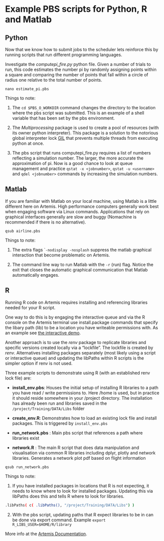 # Example PBS scripts for Python, R and Matlab

## Python


Now that we know how to submit jobs to the scheduler lets reinforce this by running scripts that run different programming languages.

Investigate the *computepi_fire.py* python file. Given a number of trials to run, this code estimates the number pi by randomly assigning points within a square and comparing the number of points that fall within a circle of radius one relative to the total number of points.

`nano estimate_pi.pbs`

Things to note:

1. The `cd $PBS_O_WORKDIR` command changes the directory to the location where the pbs script was submitted. This is an example of a shell variable that has been set by the pbs environment.

2. The *Multiprocessing* package is used to create a pool of resources (with its owner python interpreter). This package is a solution to the notorious global interpreter lock [GIL](https://wiki.python.org/moin/GlobalInterpreterLock) that prevents multiple threads from executing python at once.

3. The pbs script that runs computepi_fire.py requires a list of numbers reflecting a simulation number. The larger, the more accurate the approximation of pi. Now is a good chance to look at queue management and practice `qstat -x <jobnumber>`, `qstat -u <username>` and `qdel <jobnumber>` commands by increasing the simulation numbers.



## Matlab


If you are familiar with Matlab on your local machine, using Matlab is a little different here on Artemis. High performance computers generally work best when engaging software via Linux commands. Applications that rely on graphical interfaces generally are slow and buggy (Nomachine is recommended if there is no alternative).

`qsub airline.pbs`

Things to note:

1. The extra flags ``-nodisplay -nosplash` suppress the matlab graphical interaction that become problematic on Artemis.

2. The command line way to run Matlab with the `-r` (run) flag. Notice the exit that closes the automatic graphical communication that Matlab automatically engages.


## R

Running R code on Artemis requires installing and referencing libraries needed for your R script. 

One way to do this is by engaging the interactive queue and via the R console on the Artemis terminal use install.package commands that specify the libary path (lib) to be a location you have writeable permissions with. As an example see [the interactive demo](https://github.com/kmarsyd/IntroHPCData/tree/main/datahpc/interactive_queue_demo). 

Another approach is to use the *renv* package to replicate libraries and specific versions created locally via a “lockfile”. The lockfile is created by *renv*. Alternatives installing packages separately (most likely using a script or interactive queue) and updating the libPaths within R scripts is the simpler option if renv is not used.

Three example scripts to demonstrate using R (with an established renv lock file) are:

- **install_env.pbs**: Houses the initial setup of installing R libraries to a path you have read / write permissions to. Here /home is used, but in practice it should reside somewhere in your /project directory. The installation has already been run and libraries saved in the `/project/Training/DATA/Libs` folder

- **create_env.R**: Demonstrates how to load an existing lock file and install packages. This is triggered by `install_env.pbs`

- **run_network.pbs** : Main pbs script that references a path where libraries exist

- **network.R** : The main R script that does data manipulation and visualisation via common R libraries including dplyr, plotly and network libraries. Generates a network plot pdf based on flight information


`qsub run_network.pbs`


Things to note:

1. If you have installed packages in locations that R is not expecting, it needs to know where to look for installed packages. Updating this via libPaths does this and tells R where to look for libraries.

```bash
.libPaths( c( .libPaths(), "/project/Training/DATA/Libs") )
```


2. With the pbs script, updating paths that R expect libraries to be in can be done via export command. Example `export R_LIBS_USER=$HOME/R/library`

More info at the [Artemis Documentation](https://sydneyuni.atlassian.net/wiki/spaces/RC/pages/814678196/R).
